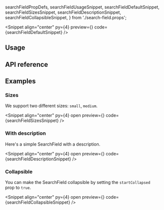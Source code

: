   searchFieldPropDefs,
  searchFieldUsageSnippet,
  searchFieldDefaultSnippet,
  searchFieldSizesSnippet,
  searchFieldDescriptionSnippet,
  searchFieldCollapsibleSnippet,
} from './search-field.props';

<PageTitle
  title="SearchField"
  description="A SearchField is a text field designed for searches."
/>

<Snippet
  align="center"
  py={4}
  preview={<SearchFieldSnippet story="WithLabel" />}
  code={searchFieldDefaultSnippet}
/>

## Usage

<CodeBlock code={searchFieldUsageSnippet} />

## API reference

<PropsTable data={searchFieldPropDefs} />

## Examples

### Sizes

We support two different sizes: `small`, `medium`.

<Snippet
  align="center"
  py={4}
  open
  preview={<SearchFieldSnippet story="Sizes" />}
  code={searchFieldSizesSnippet}
/>

### With description

Here's a simple SearchField with a description.

<Snippet
  align="center"
  py={4}
  open
  preview={<SearchFieldSnippet story="WithDescription" />}
  code={searchFieldDescriptionSnippet}
/>

### Collapsible

You can make the SearchField collapsible by setting the `startCollapsed` prop to `true`.

<Snippet
  align="center"
  py={4}
  open
  preview={<SearchFieldSnippet story="StartCollapsed" />}
  code={searchFieldCollapsibleSnippet}
/>

<Theming component="SearchField" />

<ChangelogComponent component="search-field" />
